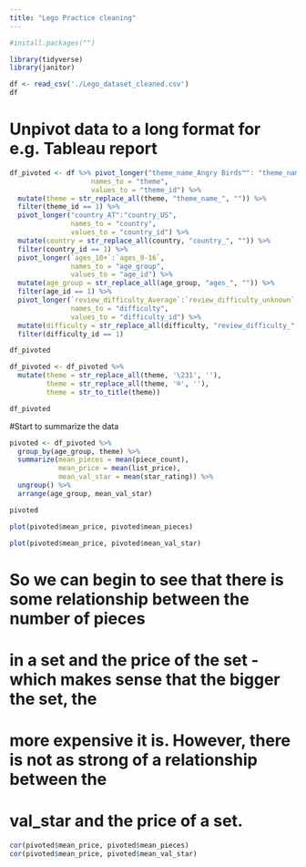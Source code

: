 ---
title: "Lego Practice cleaning"
---

```{r}
#install.packages("")
```


```{r}
library(tidyverse)
library(janitor)
```

```{r}
df <- read_csv('./Lego_dataset_cleaned.csv')
df
```
# Unpivot data to a long format for e.g. Tableau report

```{r}
df_pivoted <- df %>% pivot_longer("theme_name_Angry Birds™": "theme_name_Technic",
                    names_to = "theme",
                    values_to = "theme_id") %>% 
  mutate(theme = str_replace_all(theme, "theme_name_", "")) %>% 
  filter(theme_id == 1) %>% 
  pivot_longer("country_AT":"country_US",
               names_to = "country",
               values_to = "country_id") %>% 
  mutate(country = str_replace_all(country, "country_", "")) %>% 
  filter(country_id == 1) %>% 
  pivot_longer(`ages_10+`:`ages_9-16`,
               names_to = "age_group",
               values_to = "age_id") %>% 
  mutate(age_group = str_replace_all(age_group, "ages_", "")) %>% 
  filter(age_id == 1) %>% 
  pivot_longer(`review_difficulty_Average`:`review_difficulty_unknown`,
               names_to = "difficulty",
               values_to = "difficulty_id") %>%
  mutate(difficulty = str_replace_all(difficulty, "review_difficulty_", "")) %>% 
  filter(difficulty_id == 1)

df_pivoted
```

```{r}
df_pivoted <- df_pivoted %>% 
  mutate(theme = str_replace_all(theme, '\231', ''),
         theme = str_replace_all(theme, '®', ''),
         theme = str_to_title(theme))

df_pivoted
```

#Start to summarize the data

```{r}
pivoted <- df_pivoted %>% 
  group_by(age_group, theme) %>% 
  summarize(mean_pieces = mean(piece_count),
            mean_price = mean(list_price),
            mean_val_star = mean(star_rating)) %>% 
  ungroup() %>% 
  arrange(age_group, mean_val_star)

pivoted
```

```{r}
plot(pivoted$mean_price, pivoted$mean_pieces)
```

```{r}
plot(pivoted$mean_price, pivoted$mean_val_star)
```

# So we can begin to see that there is some relationship between the number of pieces
# in a set and the price of the set - which makes sense that the bigger the set, the
# more expensive it is. However, there is not as strong of a relationship between the
# val_star and the price of a set.

```{r}
cor(pivoted$mean_price, pivoted$mean_pieces)
cor(pivoted$mean_price, pivoted$mean_val_star)
```

